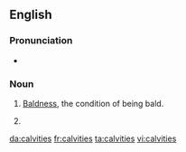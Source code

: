 ==English==
===Pronunciation===
*{{IPA|/ˈkælvɪtiz/}}

===Noun===
{{en-noun|-}}

# {{uncountable}} [[bald|Baldness]], the condition of being bald.
# {{plural of|[[calvity]]}}

[[da:calvities]]
[[fr:calvities]]
[[ta:calvities]]
[[vi:calvities]]